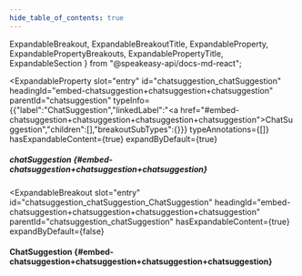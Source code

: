 ```yaml
---
hide_table_of_contents: true
---
```

  ExpandableBreakout,
  ExpandableBreakoutTitle,
  ExpandableProperty,
  ExpandablePropertyBreakouts,
  ExpandablePropertyTitle,
  ExpandableSection
} from "@speakeasy-api/docs-md-react";

<ExpandableSection>

<ExpandableProperty
  slot="entry"
  id="chatsuggestion_chatSuggestion"
  headingId="embed-chatsuggestion+chatsuggestion+chatsuggestion"
  parentId="chatsuggestion"
  typeInfo={{"label":"ChatSuggestion","linkedLabel":"<a href=\"#embed-chatsuggestion+chatsuggestion+chatsuggestion+chatsuggestion\">ChatSuggestion</a>","children":[],"breakoutSubTypes":{}}}
  typeAnnotations={[]}
  hasExpandableContent={true}
  expandByDefault={true}
>

<ExpandablePropertyTitle slot="title">

##### chatSuggestion \{#embed-chatsuggestion+chatsuggestion+chatsuggestion\}

</ExpandablePropertyTitle>

<ExpandablePropertyBreakouts slot="breakouts">

<ExpandableBreakout
  slot="entry"
  id="chatsuggestion_chatSuggestion_ChatSuggestion"
  headingId="embed-chatsuggestion+chatsuggestion+chatsuggestion+chatsuggestion"
  parentId="chatsuggestion_chatSuggestion"
  hasExpandableContent={true}
  expandByDefault={false}
>

<ExpandableBreakoutTitle slot="title">

#### ChatSuggestion \{#embed-chatsuggestion+chatsuggestion+chatsuggestion+chatsuggestion\}

</ExpandableBreakoutTitle>

</ExpandableBreakout>

</ExpandablePropertyBreakouts>

</ExpandableProperty>

</ExpandableSection>